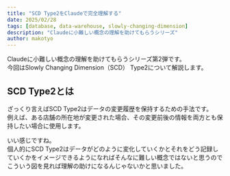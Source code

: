 ```yaml
---
title: "SCD Type2をClaudeで完全理解する"
date: 2025/02/28
tags: [database, data-warehouse, slowly-changing-dimension]
description: "Claudeに小難しい概念の理解を助けてもらうシリーズ"
author: makotyo
---
```



Claudeに小難しい概念の理解を助けてもらうシリーズ第2弾です。  
今回はSlowly Changing Dimension（SCD） Type2について解説します。


## SCD Type2とは

ざっくり言えばSCD Type2はデータの変更履歴を保持するための手法です。  
例えば、ある店舗の所在地が変更された場合、その変更前後の情報を両方とも保持したい場合に使用します。

<SCDType2Visualization />

いい感じですね。  
個人的にSCD Type2はデータがどのように変化していくかとそれをどう記録していくかをイメージできるようになればそんなに難しい概念ではないと思うのでこういう図を見れば理解の助けになるんじゃないかと思いました。


